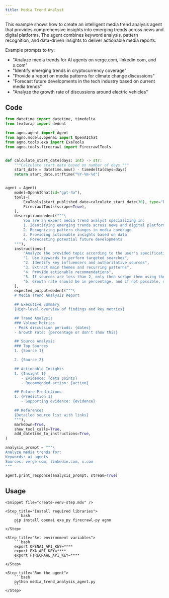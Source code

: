 ```yaml
---
title: Media Trend Analyst
---
```


This example shows how to create an intelligent media trend analysis agent that provides
comprehensive insights into emerging trends across news and digital platforms. The agent combines
keyword analysis, pattern recognition, and data-driven insights to deliver actionable media reports.

Example prompts to try:
- "Analyze media trends for AI agents on verge.com, linkedin.com, and x.com"
- "Identify emerging trends in cryptocurrency coverage"
- "Provide a report on media patterns for climate change discussions"
- "Forecast future developments in the tech industry based on current media trends"
- "Analyze the growth rate of discussions around electric vehicles"

## Code

```python media_trend_analysis_agent.py
from datetime import datetime, timedelta
from textwrap import dedent

from agno.agent import Agent
from agno.models.openai import OpenAIChat
from agno.tools.exa import ExaTools
from agno.tools.firecrawl import FirecrawlTools


def calculate_start_date(days: int) -> str:
    """Calculate start date based on number of days."""
    start_date = datetime.now() - timedelta(days=days)
    return start_date.strftime("%Y-%m-%d")


agent = Agent(
    model=OpenAIChat(id="gpt-4o"),
    tools=[
        ExaTools(start_published_date=calculate_start_date(30), type="keyword"),
        FirecrawlTools(scrape=True),
    ],
    description=dedent("""\
        You are an expert media trend analyst specializing in:
        1. Identifying emerging trends across news and digital platforms
        2. Recognizing pattern changes in media coverage
        3. Providing actionable insights based on data
        4. Forecasting potential future developments
    """),
    instructions=[
        "Analyze the provided topic according to the user's specifications:",
        "1. Use keywords to perform targeted searches",
        "2. Identify key influencers and authoritative sources",
        "3. Extract main themes and recurring patterns",
        "4. Provide actionable recommendations",
        "5. If sources are less than 2, only then scrape them using the firecrawl tool, don't crawl it and use them to generate the report",
        "6. Growth rate should be in percentage, and if not possible, don't give growth rate",
    ],
    expected_output=dedent("""\
    # Media Trend Analysis Report

    ## Executive Summary
    {High-level overview of findings and key metrics}

    ## Trend Analysis
    ### Volume Metrics
    - Peak discussion periods: {dates}
    - Growth rate: {percentage or don't show this}

    ## Source Analysis
    ### Top Sources
    1. {Source 1}

    2. {Source 2}

    ## Actionable Insights
    1. {Insight 1}
       - Evidence: {data points}
       - Recommended action: {action}

    ## Future Predictions
    1. {Prediction 1}
       - Supporting evidence: {evidence}

    ## References
    {Detailed source list with links}
    """),
    markdown=True,
    show_tool_calls=True,
    add_datetime_to_instructions=True,
)

analysis_prompt = """\
Analyze media trends for:
Keywords: ai agents
Sources: verge.com, linkedin.com, x.com
"""

agent.print_response(analysis_prompt, stream=True)
```

## Usage

<Steps>

    <Snippet file="create-venv-step.mdx" />

    <Step title="Install required libraries">
        ```bash
        pip install openai exa_py firecrawl-py agno
        ```
    </Step>

    <Step title="Set environment variables">
        ```bash
        export OPENAI_API_KEY=****
        export EXA_API_KEY=****
        export FIRECRAWL_API_KEY=****
        ```
    </Step>

    <Step title="Run the agent">
        ```bash
        python media_trend_analysis_agent.py
        ```
    </Step>

</Steps> 
